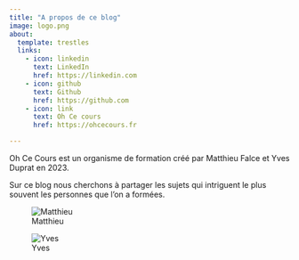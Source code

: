 ```yaml
---
title: "A propos de ce blog"
image: logo.png
about:
  template: trestles
  links:
    - icon: linkedin
      text: LinkedIn
      href: https://linkedin.com
    - icon: github
      text: Github
      href: https://github.com
    - icon: link
      text: Oh Ce cours
      href: https://ohcecours.fr

---
```


Oh Ce Cours est un organisme de formation créé par Matthieu Falce et Yves Duprat en 2023. 

Sur ce blog nous cherchons à partager les sujets qui intriguent le plus souvent les personnes que l'on a formées. 

::: {layout-ncol=2}
![Matthieu](logo.png)

![Yves](logo.png)
:::

